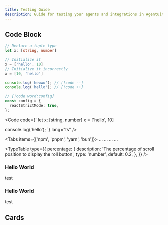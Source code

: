 ```yaml
---
title: Testing Guide
description: Guide for testing your agents and integrations in Agentuity Cloud
---
```


## Code Block

```ts twoslash
// Declare a tuple type
let x: [string, number]

// Initialize it
x = ['hello', 10]
// Initialize it incorrectly
x = [10, 'hello']

console.log('hewwo'); // [!code --]
console.log('hello'); // [!code ++]

// [!code word:config]
const config = {
  reactStrictMode: true,
};
```

<Code code={`
let x: [string, number]
x = ['hello', 10]

console.log('hello');
`} lang="ts" />


<Tabs items={['npm', 'pnpm', 'yarn', 'bun']}>
  <Tab value="npm">...</Tab>
  <Tab value="pnpm">...</Tab>
  <Tab value="yarn">...</Tab>
  <Tab value="bun">...</Tab>
</Tabs>


<TypeTable
  type={{
    percentage: {
      description:
        'The percentage of scroll position to display the roll button',
      type: 'number',
      default: 0.2,
    },
  }}
/>


<Steps>
<Step>

### Hello World
test
</Step>

<Step>

### Hello World
test
</Step>
</Steps>

 
<Files>
  <Folder name="app" defaultOpen>
    <File name="layout.tsx" />
    <File name="page.tsx" />
    <File name="global.css" />
  </Folder>
  <Folder name="components">
    <File name="button.tsx" />
    <File name="tabs.tsx" />
    <File name="dialog.tsx" />
  </Folder>
  <File name="package.json" />
</Files>

## Cards

<Cards>
  <Card title="Learn more about Next.js" href="https://nextjs.org/docs" />
  <Card title="Learn more about Fumadocs" href="https://fumadocs.vercel.app" />
</Cards>
